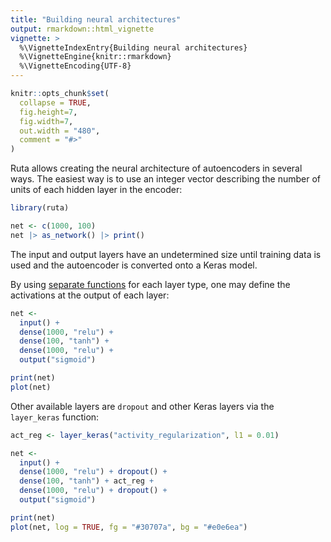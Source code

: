 ```yaml
---
title: "Building neural architectures"
output: rmarkdown::html_vignette
vignette: >
  %\VignetteIndexEntry{Building neural architectures}
  %\VignetteEngine{knitr::rmarkdown}
  %\VignetteEncoding{UTF-8}
---
```


```r
knitr::opts_chunk$set(
  collapse = TRUE, 
  fig.height=7, 
  fig.width=7,
  out.width = "480",
  comment = "#>"
)
```

Ruta allows creating the neural architecture of autoencoders in several ways. The easiest way is to use an integer vector describing the number of units of each hidden layer in the encoder:

```r
library(ruta)

net <- c(1000, 100)
net |> as_network() |> print()
```

The input and output layers have an undetermined size until training data is used and the autoencoder is converted onto a Keras model.

By using [separate functions](/reference/#section-neural-network-architecture) for each layer type, one may define the activations at the output of each layer:

```r
net <- 
  input() + 
  dense(1000, "relu") + 
  dense(100, "tanh") + 
  dense(1000, "relu") + 
  output("sigmoid")

print(net)
plot(net)
```

Other available layers are `dropout` and other Keras layers via the `layer_keras` function:

```r
act_reg <- layer_keras("activity_regularization", l1 = 0.01)

net <- 
  input() + 
  dense(1000, "relu") + dropout() +
  dense(100, "tanh") + act_reg +
  dense(1000, "relu") + dropout() +
  output("sigmoid")

print(net)
plot(net, log = TRUE, fg = "#30707a", bg = "#e0e6ea")
```

